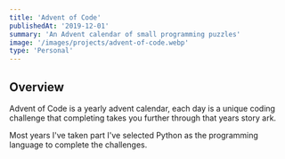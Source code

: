```yaml
---
title: 'Advent of Code'
publishedAt: '2019-12-01'
summary: 'An Advent calendar of small programming puzzles'
image: '/images/projects/advent-of-code.webp'
type: 'Personal'
---
```


## Overview
Advent of Code is a yearly advent calendar, each day is a unique coding challenge that completing takes you further through that years story ark.

Most years I've taken part I've selected Python as the programming language to complete the challenges.